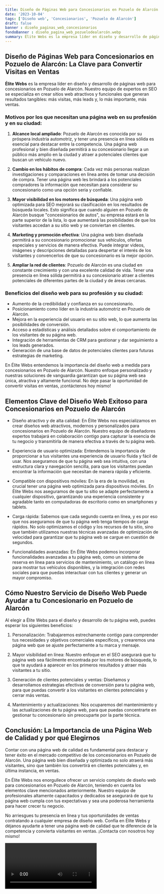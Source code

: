 ```yaml
---
title: Diseño de Páginas Web para Concesionarios en Pozuelo de Alarcón
date: '2023-10-04'
tags: ['Diseño web', 'Concesionarios', 'Pozuelo de Alarcón']
draft: false
banner : diseño_paginas_web_concesionarios
fondoBanner : diseño_pagina_web_pozuelodealarcón.webp
summary: Élite Webs es la empresa líder en diseño y desarrollo de páginas web para concesionarios en Pozuelo de Alarcón. Nuestro equipo de expertos en SEO se especializa en crear sitios web atractivos y funcionales que generan resultados tangibles más visitas, más leads y, lo más importante, más ventas.
---
```


## Diseño de Páginas Web para Concesionarios en Pozuelo de Alarcón: La Clave para Convertir Visitas en Ventas

**Élite Webs** es la empresa líder en diseño y desarrollo de páginas web para concesionarios en Pozuelo de Alarcón. Nuestro equipo de expertos en SEO se especializa en crear sitios web atractivos y funcionales que generan resultados tangibles: más visitas, más leads y, lo más importante, más ventas.

### Motivos por los que necesitan una página web en su profesión y en su ciudad:

1. **Alcance local ampliado**: Pozuelo de Alarcón es conocida por su próspera industria automotriz, y tener una presencia en línea sólida es esencial para destacar entre la competencia. Una página web profesional y bien diseñada permitirá a su concesionario llegar a un público más amplio en la ciudad y atraer a potenciales clientes que buscan un vehículo nuevo.

2. **Cambio en los hábitos de compra**: Cada vez más personas realizan investigaciones y comparaciones en línea antes de tomar una decisión de compra. Tener una página web les brindará a los potenciales compradores la información que necesitan para considerar su concesionario como una opción seria y confiable.

3. **Mayor visibilidad en los motores de búsqueda**: Una página web optimizada para SEO mejorará su clasificación en los resultados de búsqueda locales. Esto significa que cuando alguien en Pozuelo de Alarcón busque "concesionarios de autos", su empresa estará en la parte superior de la lista, lo que aumentará las posibilidades de que los visitantes accedan a su sitio web y se conviertan en clientes.

4. **Marketing y promoción efectiva**: Una página web bien diseñada permitirá a su concesionario promocionar sus vehículos, ofertas especiales y servicios de manera efectiva. Puede integrar videos, imágenes y descripciones detalladas para despertar el interés de los visitantes y convencerlos de que su concesionario es la mejor opción.

5. **Ampliar la red de clientes**: Pozuelo de Alarcón es una ciudad en constante crecimiento y con una excelente calidad de vida. Tener una presencia en línea sólida permitirá a su concesionario atraer a clientes potenciales de diferentes partes de la ciudad y de áreas cercanas.

### Beneficios del diseño web para su profesión y su ciudad:

- Aumento de la credibilidad y confianza en su concesionario.
- Posicionamiento como líder en la industria automotriz en Pozuelo de Alarcón.
- Mejora en la experiencia del usuario en su sitio web, lo que aumenta las posibilidades de conversión.
- Acceso a estadísticas y análisis detallados sobre el comportamiento de los visitantes de su página web.
- Integración de herramientas de CRM para gestionar y dar seguimiento a los leads generados.
- Generación de una base de datos de potenciales clientes para futuras estrategias de marketing.

En Élite Webs entendemos la importancia del diseño web a medida para concesionarios en Pozuelo de Alarcón. Nuestro enfoque personalizado y nuestras soluciones de vanguardia garantizan que su página web sea única, atractiva y altamente funcional. No deje pasar la oportunidad de convertir visitas en ventas, ¡contáctenos hoy mismo!

<GifSeo />

<Cta />

## Elementos Clave del Diseño Web Exitoso para Concesionarios en Pozuelo de Alarcón

- Diseño atractivo y de alta calidad: En Élite Webs nos especializamos en crear diseños web atractivos, modernos y personalizados para concesionarios en Pozuelo de Alarcón. Nuestro equipo de diseñadores expertos trabajará en colaboración contigo para capturar la esencia de tu negocio y transmitirla de manera efectiva a través de tu página web.

- Experiencia de usuario optimizada: Entendemos la importancia de proporcionar a tus visitantes una experiencia de usuario fluida y fácil de usar. Nos aseguramos de que tu página web sea intuitiva, con una estructura clara y navegación sencilla, para que los visitantes puedan encontrar la información que necesitan de manera rápida y eficiente.

- Compatible con dispositivos móviles: En la era de la movilidad, es crucial tener una página web optimizada para dispositivos móviles. En Élite Webs nos aseguramos de que tu sitio se adapte perfectamente a cualquier dispositivo, garantizando una experiencia consistente y agradable tanto en computadoras de escritorio como en smartphones y tablets.

- Carga rápida: Sabemos que cada segundo cuenta en línea, y es por eso que nos aseguramos de que tu página web tenga tiempos de carga rápidos. No solo optimizamos el código y los recursos de tu sitio, sino que también utilizamos nuestras técnicas avanzadas de optimización de velocidad para garantizar que tu página web se cargue en cuestión de segundos.

- Funcionalidades avanzadas: En Élite Webs podemos incorporar funcionalidades avanzadas a tu página web, como un sistema de reserva en línea para servicios de mantenimiento, un catálogo en línea para mostrar tus vehículos disponibles, y la integración con redes sociales para que puedas interactuar con tus clientes y generar un mayor compromiso.

## Cómo Nuestro Servicio de Diseño Web Puede Ayudar a tu Concesionario en Pozuelo de Alarcón

Al elegir a Élite Webs para el diseño y desarrollo de tu página web, puedes esperar los siguientes beneficios:

1. Personalización: Trabajaremos estrechamente contigo para comprender tus necesidades y objetivos comerciales específicos, y crearemos una página web que se ajuste perfectamente a tu marca y mensaje.

2. Mayor visibilidad en línea: Nuestro enfoque en el SEO asegurará que tu página web sea fácilmente encontrada por los motores de búsqueda, lo que te ayudará a aparecer en los primeros resultados y atraer más visitantes a tu sitio.

3. Generación de clientes potenciales y ventas: Diseñamos y desarrollamos estrategias efectivas de conversión para tu página web, para que puedas convertir a los visitantes en clientes potenciales y cerrar más ventas.

4. Mantenimiento y actualizaciones: Nos ocuparemos del mantenimiento y las actualizaciones de tu página web, para que puedas concentrarte en gestionar tu concesionario sin preocuparte por la parte técnica.

## Conclusión: La Importancia de una Página Web de Calidad y por qué Elegirnos

Contar con una página web de calidad es fundamental para destacar y tener éxito en el mercado competitivo de los concesionarios en Pozuelo de Alarcón. Una página web bien diseñada y optimizada no solo atraerá más visitantes, sino que también los convertirá en clientes potenciales y, en última instancia, en ventas.

En Élite Webs nos enorgullece ofrecer un servicio completo de diseño web para concesionarios en Pozuelo de Alarcón, teniendo en cuenta los elementos clave mencionados anteriormente. Nuestro equipo de profesionales altamente capacitados y dedicados se asegurará de que tu página web cumpla con tus expectativas y sea una poderosa herramienta para hacer crecer tu negocio.

No arriesgues tu presencia en línea y tus oportunidades de ventas contratando a cualquier empresa de diseño web. Confía en Élite Webs y déjanos ayudarte a tener una página web de calidad que te diferencie de la competencia y convierta visitantes en ventas. ¡Contacta con nosotros hoy mismo!

<Video />

<CtaBot job='Concesionarios' city='Pozuelo de Alarcón'/>

<Gmaps query='Pozuelo de Alarcón+españa+maps' />